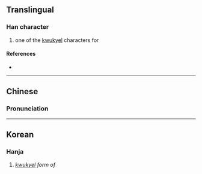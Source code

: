 {{character info/new}}
==Translingual==

===Han character===
{{Han char|rn=12|rad=八|as=02|sn=4|four=|canj=CSL|ids=⿱丷ㄗ}}

# {{qualifier|Korean}} one of the [[kwukyel]] characters for {{ko-l|한}} 

====References====
* {{Han ref|kx=0079.091|dj=0363.121|hdz=10241.091|uh=516F|ud=20847}}

----

==Chinese==
{{zh-forms}}

===Pronunciation===
{{zh-pron
|m=han
|c=
}}

----
==Korean==
===Hanja===
{{ko-hanja|hangeul=한|mr=han|y=han}}
# ''[[kwukyel]] form of'' {{ko-l|한}}